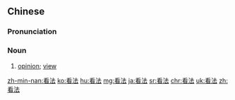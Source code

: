 ==Chinese==
{{zh-forms}}

===Pronunciation===
{{zh-pron
|m=kànfǎ
|c=hon3 faat3
|h=pfs=khon-fap
|mn=khòaⁿ-hoat
|ma=Zh-kànfa.ogg
|cat=n
}}

===Noun===
{{zh-noun}}

# [[opinion]]; [[view]]

{{zh-cat|Elementary}}

[[zh-min-nan:看法]]
[[ko:看法]]
[[hu:看法]]
[[mg:看法]]
[[ja:看法]]
[[sr:看法]]
[[chr:看法]]
[[uk:看法]]
[[zh:看法]]